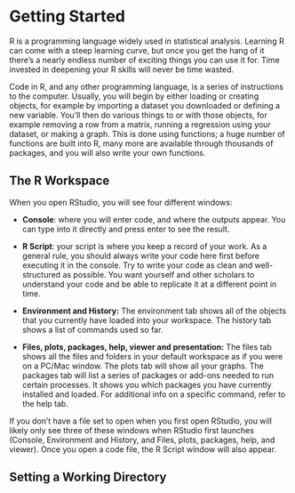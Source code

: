 # Getting Started

R is a programming language widely used in statistical analysis. Learning R can come with a steep learning curve, but once you get the hang of it there's a nearly endless number of exciting things you can use it for. Time invested in deepening your R skills will never be time wasted.

Code in R, and any other programming language, is a series of instructions to the computer. Usually, you will begin by either loading or creating objects, for example by importing a dataset you downloaded or defining a new variable. You'll then do various things to or with those objects, for example removing a row from a matrix, running a regression using your dataset, or making a graph. This is done using functions; a huge number of functions are built into R, many more are available through thousands of packages, and you will also write your own functions.

## The R Workspace

When you open RStudio, you will see four different windows:

-   **Console**: where you will enter code, and where the outputs appear. You can type into it directly and press enter to see the result.

-   **R Script**: your script is where you keep a record of your work. As a general rule, you should always write your code here first before executing it in the console. Try to write your code as clean and well-structured as possible. You want yourself and other scholars to understand your code and be able to replicate it at a different point in time.

-   **Environment and History:** The environment tab shows all of the objects that you currently have loaded into your workspace. The history tab shows a list of commands used so far.

-   **Files, plots, packages, help, viewer and presentation:** The files tab shows all the files and folders in your default workspace as if you were on a PC/Mac window. The plots tab will show all your graphs. The packages tab will list a series of packages or add-ons needed to run certain processes. It shows you which packages you have currently installed and loaded. For additional info on a specific command, refer to the help tab.

If you don't have a file set to open when you first open RStudio, you will likely only see three of these windows when RStudio first launches (Console, Environment and History, and Files, plots, packages, help, and viewer). Once you open a code file, the R Script window will also appear.

## Setting a Working Directory

